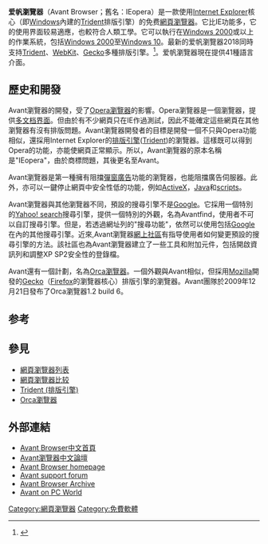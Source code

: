 {{copyedit|time=2012-06-18T05:35:38+00:00}}
{{roughtranslation|time=2012-06-18T05:35:38+00:00}}
{{noteTA
|G1=IT
}}
{{Infobox_Software
| name = Avant Browser
| logo = <!-- 因文件已删，故注解：[[File:AvantLogo297.png|175px]] --> 
| screenshot = [[File:Avantbrowser_2012_build_8_zh-cn.png|250px]] 
| caption = Avant Browser 2012 build 8版本 
| developer = [[Avant_Force|Avant Force]] 
| released               = {{Start date and age|2004|1|30}}
| discontinued           = 
| latest release version  = 2020 Build 3
| latest release date    = {{Start date and age|2020|03|17}}
| latest preview version = 
| latest preview date    = 
| ver layout = stacked
| operating_system = [[Microsoft_Windows|Microsoft Windows]] 
| genre = [[網頁瀏覽器|網頁瀏覽器]] 
| engine                 = [[Blink|Blink]]／[[Trident|Trident]]／[[Gecko|Gecko]]
| license = [[免費軟體|免費軟體]] 
| website = http://www.avantbrowser.com 
}}
'''爱帆瀏覽器'''（Avant Browser；舊名：IEopera）是一款使用[[Internet_Explorer|Internet Explorer]]核心（即[[Windows|Windows]]內建的[[Trident|Trident]]排版引擎）的免费[[網頁瀏覽器|網頁瀏覽器]]。它比IE功能多，它的使用界面较易適應，也較符合人類工學。它可以執行在[[Windows_2000|Windows 2000]]或以上的作業系統，包括[[Windows_2000|Windows 2000]]至[[Windows_10|Windows 10]]。最新的爱帆瀏覽器2018同時支持[[Trident_(排版引擎)|Trident]]、[[WebKit|WebKit]]、[[Gecko|Gecko]]多種排版引擎。<ref>{{Cite web|url= http://www.avantbrowser.com/support.aspx?uil=zh-cn#systemreq|title= 支持 - Avant Browser雙核（firefox/IE）多進程瀏覽器，快速穩定節省記憶體無記憶體洩漏，可在線存取書籤自動存取等個人設定。|accessdate= 2011-12-17|work= |publisher= Avant Force|date= |archive-date= 2011-12-19|archive-url= https://web.archive.org/web/20111219052425/http://www.avantbrowser.com/support.aspx?uil=zh-cn#systemreq|dead-url= no}}</ref>。爱帆瀏覽器現在提供41種語言介面。

== 歷史和開發 ==
Avant瀏覽器的開發，受了[[Opera|Opera瀏覽器]]的影響。Opera瀏覽器是一個瀏覽器，提供[[MDI|多文档界面]]。但由於有不少網頁只在IE作過測試，因此不能確定這些網頁在其他瀏覽器有沒有排版問題。Avant瀏覽器開發者的目標是開發一個不只與Opera功能相似，還採用Internet Explorer的[[排版引擎|排版引擎]]([[Trident_(排版引擎)|Trident]])的瀏覽器。這樣既可以得到Opera的功能，亦能使網頁正常顯示。所以，Avant瀏覽器的原本名稱是"IEopera"，由於商標問題，其後更名至Avant。

Avant瀏覽器是第一種擁有阻擋[[彈窗廣告|彈窗廣告]]功能的瀏覽器，也能阻擋廣告伺服器。此外，亦可以一鍵停止網頁中安全性低的功能，例如[[ActiveX|ActiveX]]，[[Java|Java]]和[[ECMAScript|scripts]]。

Avant瀏覽器與其他瀏覽器不同，預設的搜尋引擎不是[[Google|Google]]。它採用一個特別的[[Yahoo!_search|Yahoo! search]]搜尋引擎，提供一個特別的外觀，名為Avantfind，使用者不可以自訂搜尋引擎。但是，若透過網址列的"搜尋功能"，依然可以使用包括[[Google|Google]]在內的其他搜尋引擎。近來,Avant瀏覽器[https://web.archive.org/web/20070808122127/http://forum.avantbrowser.com/ 網上社區]有指导使用者如何變更預設的搜尋引擎的方法。該社區也為Avant瀏覽器建立了一些工具和附加元件，包括開啟資訊列和調整XP SP2安全性的登錄檔。

Avant還有一個計劃，名為[[Orca瀏覽器|Orca瀏覽器]]。一個外觀與Avant相似，但採用[[Mozilla|Mozilla]]開發的[[Gecko|Gecko]]（[[Firefox|Firefox]]的瀏覽器核心）排版引擎的瀏覽器。Avant團隊於2009年12月21日發布了Orca瀏覽器1.2 build 6。

== 参考 ==
<references />

== 參見 ==
* [[網頁瀏覽器列表|網頁瀏覽器列表]]
* [[網頁瀏覽器比较|網頁瀏覽器比较]]
* [[Trident_(排版引擎)|Trident (排版引擎)]]
* [[Orca瀏覽器|Orca瀏覽器]]

== 外部連結 ==
* [https://web.archive.org/web/20080714032811/http://www.avantbrowser.cn/ Avant Browser中文首頁]
* [https://web.archive.org/web/20080617103854/http://forum.avantbrowser.cn/ Avant瀏覽器中文論壇]
* [http://www.avantbrowser.com/ Avant Browser homepage]
* [https://web.archive.org/web/20070808122127/http://forum.avantbrowser.com/ Avant support forum]
* [https://web.archive.org/web/20040410182923/http://avant.it-mate.co.uk/ Avant Browser Archive]
* [https://web.archive.org/web/20070807125412/http://www.pcworld.com/downloads/file/fid,22979-order,1-page,1-c,alldownloads/description.html Avant on PC World]

{{Web browser}}
{{聚合器}}

[[Category:網頁瀏覽器|Category:網頁瀏覽器]]
[[Category:免費軟體|Category:免費軟體]]